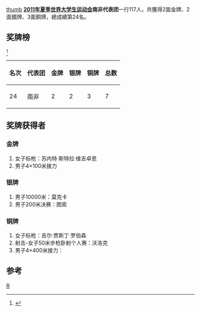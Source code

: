 [[文件:Flag_of_South_Africa.svg|thumb]]
'''[[2011年夏季世界大学生运动会|2011年夏季世界大学生运动会]]南非代表团'''一行117人，共獲得2面金牌、2面銀牌、3面銅牌，總成績第24名。

==奖牌榜==
<ref>{{Cite web |url=http://match.sz2011.org/Medal/CHI.htm |title=奖牌榜 |accessdate=2011-08-26 |archive-date=2012-07-14 |archive-url=https://archive.is/20120714212414/http://match.sz2011.org/Medal/CHI.htm |dead-url=no }}</ref>
{| class="wikitable"
|-
! 名次 !! 代表团 !! 金牌 !! 银牌 !! 铜牌 !! 总数
|-
| 24 || 南非  || 2  || 2  || 3  ||  7
|}

==奖牌获得者==
===金牌===
#女子标枪：苏内特·斯特拉·维吉卓恩
#男子4×100米接力

===银牌===
#男子10000米：莫克卡
#男子200米决赛：图索

===铜牌===
#女子标枪：吉尔·贾斯丁·罗伯森
#射击-女子50米步枪卧射个人赛：沃洛克
#男子4×400米接力：

==参考==
<references/>
{{2011年夏季世界大学生运动会代表团}}
[[分类:2011年夏季世界大学生运动会代表团|R]]